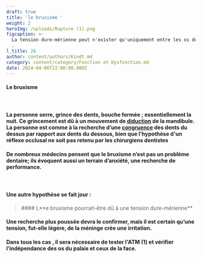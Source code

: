 ```yaml
---
draft: true
title: 'le bruxisme '
weight: 2
heroImg: /uploads/Rupture (1).png
figcaption: >-
  La tension dure-mérienne peut n'exister qu'uniquement entre les os du crâne
  .            
l_title: 26
author: content/authors/Kindt.md
category: content/category/Fonction et Dysfonction.md
date: 2024-04-06T22:00:00.000Z
---
```


<Space height={20} />

#### Le bruxisme

####  

#### La personne serre, grince des dents,&#xA;bouche fermée ; essentiellement la nuit. Ce grincement est dû à un&#xA;mouvement de [diduction](https://www.medecine-des-arts.com/fr/article/diduction.php "Congruence") de la mandibule. La personne est comme à la recherche d’une [congruence](https://www.larousse.fr/dictionnaires/francais/congruence/18217 "Congruence") des dents du dessus par rapport aux dents du dessous, bien que l'hypothèse d'un réflexe occlusal ne soit pas retenu par les chirurgiens dentistes

#### De nombreux médecins pensent que le&#xA;bruxisme n’est pas un problème dentaire; ils évoquent aussi un terrain&#xA;d’anxiété, une recherche de performance.

####  

#### Une autre hypothèse se fait&#xA;jour :

<Space height={22} />

<BlockQuote>
  #### L**e bruxisme pourrait-être dû à une tension dure-mérienne**
</BlockQuote>

<Space height={20} />

#### Une recherche plus poussée devra le confirmer, mais il est certain qu’une tension, fut-elle légère, de la méninge crée une irritation.

#### Dans tous les cas , il sera nécessaire de tester l'ATM (1) et vérifier l’indépendance des os du palais et ceux de la face.
